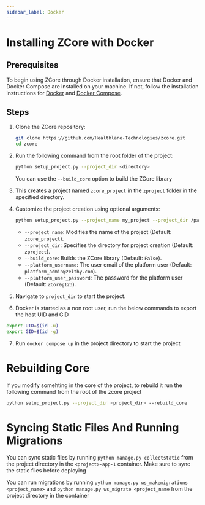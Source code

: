 ```yaml
---
sidebar_label: Docker
---
```


# Installing ZCore with Docker

## Prerequisites

To begin using ZCore through Docker installation, ensure that Docker and Docker Compose are installed on your machine. If not, follow the installation instructions for [Docker](https://docs.docker.com/get-docker/) and [Docker Compose](https://docs.docker.com/compose/install/).

## Steps

1. Clone the ZCore repository:

   ```bash
   git clone https://github.com/Healthlane-Technologies/zcore.git
   cd zcore
   ```

2. Run the following command from the root folder of the project:

   ```bash
   python setup_project.py --project_dir <directory>
   ```

   You can use the `--build_core` option to build the ZCore library

3. This creates a project named `zcore_project` in the `zproject` folder in the specified directory.

4. Customize the project creation using optional arguments:

   ```bash
   python setup_project.py --project_name my_project --project_dir /path/to/my_project --build_core --platform_username user@example.com --platform_user_password secret --skip_build_project
   ```

   - `--project_name`: Modifies the name of the project (Default: `zcore_project`).
   - `--project_dir`: Specifies the directory for project creation (Default: `zproject`).
   - `--build_core`: Builds the ZCore library (Default: `False`).
   - `--platform_username`: The user email of the platform user (Default: `platform_admin@zelthy.com`).
   - `--platform_user_password`: The password for the platform user (Default: `ZCore@123`).

5. Navigate to ``project_dir`` to start the project.

6. Docker is started as a non root user, run the below commands to export the host UID and GID

```bash
export UID=$(id -u)
export GID=$(id -g)
```

7. Run `docker compose up` in the project directory to start the project

# Rebuilding Core

If you modify somehting in the core of the project, to rebuild it run the following command from the root of the zcore project

```bash
python setup_project.py --project_dir <project_dir> --rebuild_core
```

# Syncing Static Files And Running Migrations

You can sync static files by running `python manage.py collectstatic` from the project directory in the `<project>-app-1` container. Make sure to sync the static files before deploying

You can run migrations by running `python manage.py ws_makemigrations <project_name>` and `python manage.py ws_migrate <project_name` from the project directory in the container
